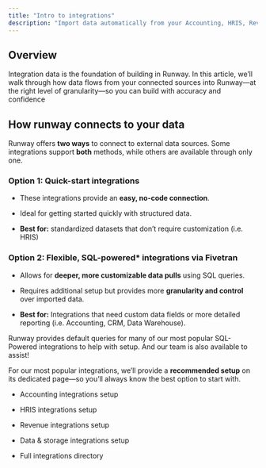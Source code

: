 ```yaml
---
title: "Intro to integrations"
description: "Import data automatically from your Accounting, HRIS, Revenue, and many other platforms. Say goodbye to manual data entry and keep your actuals up to date with real-time syncing."
---
```


## Overview

Integration data is the foundation of building in Runway. In this article, we’ll walk through how data flows from your connected sources into Runway—at the right level of granularity—so you can build with accuracy and confidence

## How runway connects to your data

Runway offers **two ways** to connect to external data sources. Some integrations support **both** methods, while others are available through only one.

### Option 1: Quick-start integrations

* These integrations provide an **easy, no-code connection**.

* Ideal for getting started quickly with structured data.

* **Best for:** standardized datasets that don’t require customization (i.e. HRIS)

### Option 2: Flexible, SQL-powered\* integrations via Fivetran

* Allows for **deeper, more customizable data pulls** using SQL queries.

* Requires additional setup but provides more **granularity and control** over imported data.

* **Best for:** Integrations that need custom data fields or more detailed reporting (i.e. Accounting, CRM, Data Warehouse).

<Check>
  Runway provides default queries for many of our most popular SQL-Powered integrations to help with setup. And our team is also available to assist!
</Check>

For our most popular integrations, we’ll provide a **recommended setup** on its dedicated page—so you’ll always know the best option to start with.

* Accounting integrations setup

* HRIS integrations setup

* Revenue integrations setup

* Data & storage integrations setup

* Full integrations directory